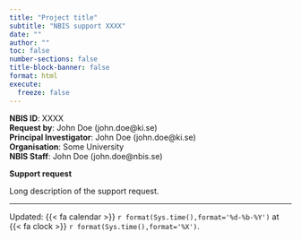 ```yaml
---
title: "Project title"
subtitle: "NBIS support XXXX"
date: ""
author: ""
toc: false
number-sections: false
title-block-banner: false
format: html
execute:
  freeze: false
---
```


::: {.alert .alert-primary}
**NBIS ID**: XXXX  
**Request by**: John Doe (john.doe@ki.se)  
**Principal Investigator**: John Doe (john.doe@ki.se)  
**Organisation**: Some University  
**NBIS Staff**: John Doe (john.doe@nbis.se)  
:::

**Support request**

Long description of the support request.

---

::: {.small}
Updated: {{< fa calendar >}} `r format(Sys.time(),format='%d-%b-%Y')` at {{< fa clock >}} `r format(Sys.time(),format='%X')`.
:::
